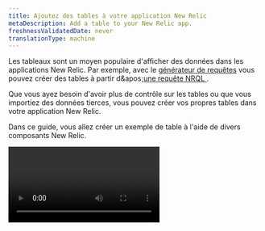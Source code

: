 ```yaml
---
title: Ajoutez des tables à votre application New Relic
metaDescription: Add a table to your New Relic app.
freshnessValidatedDate: never
translationType: machine
---
```


Les tableaux sont un moyen populaire d&apos;afficher des données dans les applications New Relic. Par exemple, avec le [générateur de requêtes](/docs/chart-builder/use-chart-builder/get-started/introduction-chart-builder) vous pouvez créer des tables à partir d&amp;apos;[une requête NRQL ](/docs/query-data/nrql-new-relic-query-language/getting-started/introduction-nrql).

Que vous ayez besoin d&apos;avoir plus de contrôle sur les tables ou que vous importiez des données tierces, vous pouvez créer vos propres tables dans votre application New Relic.

Dans ce guide, vous allez créer un exemple de table à l&apos;aide de divers composants New Relic.

<Video id="28nnlbhrvg" type="wistia" />

## Avant de commencer [#begin]

Si vous n&apos;avez pas encore installé la CLI New Relic One, suivez le [démarrage rapide dans New Relic](https://one.newrelic.com/launcher/developer-center.launcher). Ce processus vous permet également d’obtenir une clé API.

De plus, pour suivre les étapes de ce guide, vous avez besoin d&apos;un compte GitHub et de Node.js installés sur votre machine.

## Cloner et configurer l&apos;exemple d&apos;application [#example]

<Steps>
  <Step>
    Clonez l&apos;exemple d&apos;application [nr1-how-to](https://github.com/newrelic/nr1-how-to) depuis GitHub sur votre machine locale. Ensuite, accédez au répertoire de l’application.

    L&apos;exemple d&apos;application vous permet d&apos;expérimenter avec des tableaux.

    ```sh lineNumbers=false copy=false
    git clone https://github.com/newrelic/nr1-how-to.git
    cd nr1-how-to/create-a-table/nerdlets/create-a-table-nerdlet
    ```
  </Step>

  <Step>
    Modifiez le fichier `index.js` et définissez `this.accountId` sur [votre ID de compte](/docs/accounts/accounts-billing/account-structure/account-id/) comme indiqué dans l&amp;apos;exemple.

    ```js lineNumbers=false
    export default class Nr1HowtoAddTimePicker extends React.Component {
        constructor(props){
            super(props)
            this.accountId = YOUR_ACCOUNT_ID;
        }
        ...
    }
    ```
  </Step>

  <Step>
    ## Exécutez l&apos;application de démonstration [#run-demo]

    Remettez le répertoire sur `nr1-how-to/create-a-table`. Avant de pouvoir charger l&amp;apos;application de démonstration, vous devez [mettre à jour son ID unique](/build-tools/new-relic-one-applications/guide-to-authentication--data-access--and-permissions) en appelant la CLI New Relic One.

    Une fois que vous avez attribué un nouvel UUID à l&apos;application, installez la dépendance et diffusez l&apos;application de démonstration localement, afin de pouvoir tester tout changement en direct dans votre navigateur.

    ```bash
    nr1 update
    nr1 nerdpack:uuid -gf # Update the app unique ID
    npm install           # Install dependencies
    nr1 nerdpack:serve    # Serve the demo app locally
    ```
  </Step>

  <Step>
    Ouvrez la [page d’accueil locale de New Relic](https://one.newrelic.com/?nerdpacks=local) dans votre navigateur. Cliquez sur **Appls**, puis dans la section **Your apps** , vous devriez voir un lanceur **Create a table** . C&amp;apos;est l&amp;apos;application de démonstration sur laquelle vous allez travailler. Allez-y et sélectionnez-le.

    Jetez un œil à l&apos;application de démonstration. Il y a un `TableChart` sur le côté gauche nommé **Transaction Overview**, avec un `AreaChart` à côté. Vous utiliserez `Table` composants pour ajouter une nouvelle table dans la deuxième ligne.
  </Step>
</Steps>

## Travailler avec des composants de tableau [#table-components]

<Steps>
  <Step>
    Accédez au sous-répertoire `nerdlets/create-a-table-nerdlet` et ouvrez le fichier `index.js` .

    Ajoutez les composants suivants à l’instruction d’importation en haut du fichier afin qu’il ressemble à l’exemple :

    * `Table`
    * `TableHeader`
    * `TableHeaderCell`
    * `TableRow`
    * `TableRowCell`

    ```jsx lineNumbers=false
    import {
      Table,
      TableHeader,
      TableHeaderCell,
      TableRow,
      TableRowCell,
      PlatformStateContext,
      Grid,
      GridItem,
      HeadingText,
      AreaChart,
      TableChart,
    } from 'nr1';
    ```
  </Step>

  <Step>
    ## Ajouter un composant de table de base [#basic-table]

    Localisez le `GridItem` vide dans `index.js`: c&amp;apos;est ici que vous commencez à construire la table.

    Ajoutez le composant `<Table>` initial. La propriété `items` collecte les données en appelant `_getItems()`, qui contient des exemples de valeurs.

    ```jsx lineNumbers=false
    <GridItem className="primary-content-container" columnSpan={12}>
      <Table items={this._getItems()}></Table>
    </GridItem>
    ```
  </Step>

  <Step>
    ## Ajouter l&apos;en-tête et les lignes [#add-header-rows]

    Étant donné que le composant `Table` restitue un nombre fixe de cellules et de lignes d’en-tête, votre étape suivante consiste à ajouter des composants d’en-tête, ainsi qu’une fonction qui renvoie les lignes de tableau requises.

    À l&apos;intérieur du composant `Table` , ajoutez l&amp;apos;enfant `TableHeader` puis un enfant `TableHeaderCell` pour chaque titre.

    Comme vous ne savez pas combien de lignes vous aurez besoin, votre meilleure option est d&apos;appeler une fonction pour créer autant de `TableRows` que d&amp;apos;éléments renvoyés par `_getItems()`.

    ```jsx lineNumbers=false
    <TableHeader>
      <TableHeaderCell>Application</TableHeaderCell>
      <TableHeaderCell>Size</TableHeaderCell>
      <TableHeaderCell>Company</TableHeaderCell>
      <TableHeaderCell>Team</TableHeaderCell>
      <TableHeaderCell>Commit</TableHeaderCell>
    </TableHeader>;
    {
      ({ item }) => (
        <TableRow>
          <TableRowCell>{item.name}</TableRowCell>
          <TableRowCell>{item.value}</TableRowCell>
          <TableRowCell>{item.company}</TableRowCell>
          <TableRowCell>{item.team}</TableRowCell>
          <TableRowCell>{item.commit}</TableRowCell>
        </TableRow>
      );
    }
    ```
  </Step>

  <Step>
    Jetez un œil à l’application exécutée dans New Relic.
  </Step>

  <Step>
    ## Remplacer les cellules de tableau standard par des cellules intelligentes [#replace-cells]

    La bibliothèque New Relic One comprend des composants cellulaires qui peuvent formater automatiquement certains types de données, comme les noms d&apos;utilisateurs, de métriques et d&apos;entités.

    Le tableau que vous venez de créer contient des colonnes qui peuvent bénéficier de ces composants : **Application** (un nom d&amp;apos;entité) et **Size** (une métrique).

    Avant de pouvoir utiliser `EntityTitleTableRowCell` et `MetricTableRowCell`, vous devez d’abord les ajouter à l’instruction d’importation.

    ```jsx lineNumbers=false copy=false
    import {
        EntityTitleTableRowCell,
        MetricTableRowCell,
        ... /* All previous components */
    } from 'nr1';

    ```
  </Step>

  <Step>
    Mettez à jour les lignes de votre tableau en remplaçant les premier et deuxième `TableRowCell`par des cellules d’entité et de métrique.

    Notez que `EntityTitleTableRowCell` est une balise à fermeture automatique.

    ```jsx lineNumbers=false
    {
      ({ item }) => (
        <TableRow>
          <EntityTitleTableRowCell value={item} />
          <MetricTableRowCell
            type={MetricTableRowCell.TYPE.APDEX}
            value={item.value}
          />
          <TableRowCell>{item.company}</TableRowCell>
          <TableRowCell>{item.team}</TableRowCell>
          <TableRowCell>{item.commit}</TableRowCell>
        </TableRow>
      );
    }
    ```
  </Step>

  <Step>
    Il est temps de jeter un second coup d&apos;œil à votre tableau : les composants de cellule que vous avez ajoutés se chargent de formater correctement les données.
  </Step>

  <Step>
    Les tableaux sont formidables, mais les tableaux interactifs peuvent être meilleurs : en guise de dernière mise à jour, vous allez permettre à l&apos;utilisateur d&apos;agir sur chaque ligne de données.

    Ajoutez la méthode `_getActions()` à votre fichier `index.js` , juste avant `_getItems()`.

    Comme vous l&apos;avez peut-être deviné à partir du code, `_getActions()` génère une boîte d&amp;apos;alerte lorsque vous cliquez sur les cellules **Team** ou **Commit** .

    ```jsx lineNumbers=false
    _getActions() {
        return [
            {
                label: 'Alert Team',
                iconType: TableRow.ACTIONS_ICON_TYPE.INTERFACE__OPERATIONS__ALERT,
                onClick: (evt, { item, index }) => {
                    alert(`Alert Team: ${item.team}`);
                },
            },
            {
                label: 'Rollback Version',
                iconType: TableRow.ACTIONS_ICON_TYPE.INTERFACE__OPERATIONS__UNDO,
                onClick: (evt, { item, index }) => {
                    alert(`Rollback from: ${item.commit}`);
                },
            },
        ];
    }

    ```
  </Step>

  <Step>
    Recherchez le composant `TableRow` dans votre instruction `return` et pointez la propriété `actions` vers `_getActions()`.

    La propriété actions `TableRow` définit un ensemble d&amp;apos;actions qui apparaissent lorsque l&amp;apos;utilisateur survole une ligne de tableau. Les actions ont un texte obligatoire et un rappel `onClick` , mais peuvent également afficher une icône ou être désactivées si nécessaire.

    ```jsx lineNumbers=false
    <TableRow actions={this._getActions()}>
    ```
  </Step>

  <Step>
    Revenez à votre application et essayez de survoler l’une des lignes : remarquez comment les deux actions disponibles apparaissent. Lorsque vous cliquez dessus, une fonction se déclenche avec les données de la ligne sélectionnée comme argument et une alerte s&apos;affiche dans votre navigateur.
  </Step>
</Steps>

## Prochaines étapes [#next]

Vous avez créé une table dans une application New Relic, en utilisant des composants pour formater automatiquement les données et fournir des actions contextuelles. Bien joué!

Continuez à explorer les composants `Table` , leurs propriétés et comment les utiliser, dans notre documentation SDK.